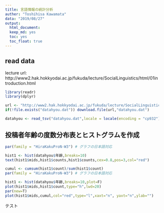 ```yaml
---
title: 言語情報の統計分析
auther: "Toshihisa Kawamata"
data: "2019/08/27"
output:
  html_document:
  keep_md: yes
  toc: yes
  toc_float: true
---
```


## read data  
lecture url: http://www2.hak.hokkyodai.ac.jp/fukuda/lecture/SocialLinguistics/html/01introduction.html

```r
library(readr)
library(dplyr)
```

```r
url <- "http://www2.hak.hokkyodai.ac.jp/fukuda/lecture/SocialLinguistics/html/datahyou.dat"
if(!file.exists("datahyou.dat")) download.file(url,"datahyou.dat")
```
  
```r
datahyou <- read_tsv("datahyou.dat",locale = locale(encoding = "cp932"))
```

## 投稿者年齢の度数分布表とヒストグラムを作成
```r
par(family = "HiraKakuProN-W3") # グラフの日本語対応

hist1 <- hist(datahyou$年齢,breaks=10) 
text(hist1$mids,hist1$counts,hist1$counts,cex=0.8,pos=3,col="red")
```

```r
cumul <- cumsum(hist1$count)/sum(hist1$count)
par(family = "HiraKakuProN-W3") # グラフの日本語対応

hist1 <- hist(datahyou$年齢,breaks=10,plot=F) 
plot(hist1$mids,hist1$count,type="h",lwd=20)
par(new=T)
plot(hist1$mids,cumul,col="red",type="l",xaxt="n", yaxt="n",ylab="")

```

テスト

